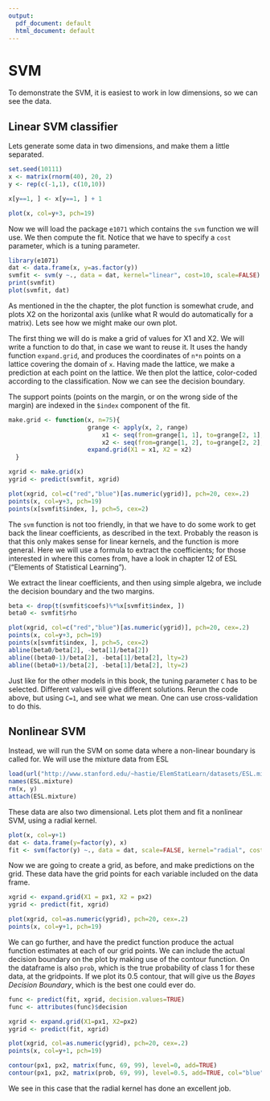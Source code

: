 ```yaml
---
output:
  pdf_document: default
  html_document: default
---
```

SVM
========================================================
To demonstrate the SVM, it is easiest to work in low dimensions, so we can see the data.

Linear SVM classifier
---------------------
Lets generate some data in two dimensions, and make them a little separated.
```r
set.seed(10111)
x <- matrix(rnorm(40), 20, 2)
y <- rep(c(-1,1), c(10,10))

x[y==1, ] <- x[y==1, ] + 1

plot(x, col=y+3, pch=19)
```

Now we will load the package `e1071` which contains the `svm` function we will use. We then compute the fit. Notice that we have to specify a `cost` parameter, which is a tuning parameter. 
```r
library(e1071)
dat <- data.frame(x, y=as.factor(y))
svmfit <- svm(y ~., data = dat, kernel="linear", cost=10, scale=FALSE)
print(svmfit)
plot(svmfit, dat)
```

As mentioned in the the chapter, the plot function is somewhat crude, and plots X2 on the horizontal axis (unlike what R would do automatically for a matrix). Lets see how we might make our own plot.

The first thing we will do is make a grid of values for X1 and X2. We will write a function to do that,
in case we want to reuse it. It uses the handy function `expand.grid`, and produces the coordinates of `n*n` points on a lattice covering the domain of `x`. Having made the lattice, we make a prediction at each point on the lattice. We then plot the lattice, color-coded according to the classification. Now we can see the decision boundary.

The support points (points on the margin, or on the wrong side of the margin) are indexed in the `$index` component of the fit.

```r
make.grid <- function(x, n=75){
                      grange <- apply(x, 2, range)
                          x1 <- seq(from=grange[1, 1], to=grange[2, 1], length=n)
                          x2 <- seq(from=grange[1, 2], to=grange[2, 2], length=n)
                      expand.grid(X1 = x1, X2 = x2)
  }

xgrid <- make.grid(x)
ygrid <- predict(svmfit, xgrid)

plot(xgrid, col=c("red","blue")[as.numeric(ygrid)], pch=20, cex=.2)
points(x, col=y+3, pch=19)
points(x[svmfit$index, ], pch=5, cex=2)
```

The `svm` function is not too friendly, in that we have to do some work to get back the linear coefficients, as described in the text. Probably the reason is that this only makes sense for linear kernels, and the function is more general. Here we will use a formula to extract the coefficients; for those interested in where this comes from, have a look in chapter 12 of ESL ("Elements of Statistical Learning").

We extract the linear coefficients, and then using simple algebra, we include the decision boundary and the two margins.

```r
beta <- drop(t(svmfit$coefs)%*%x[svmfit$index, ])
beta0 <- svmfit$rho

plot(xgrid, col=c("red","blue")[as.numeric(ygrid)], pch=20, cex=.2)
points(x, col=y+3, pch=19)
points(x[svmfit$index, ], pch=5, cex=2)
abline(beta0/beta[2], -beta[1]/beta[2])
abline((beta0-1)/beta[2], -beta[1]/beta[2], lty=2)
abline((beta0+1)/beta[2], -beta[1]/beta[2], lty=2)
```

Just like for the other models in this book, the tuning parameter `C` has to be selected.
Different values will give different solutions. Rerun the code above, but using `C=1`, and see what we mean. One can use cross-validation to do this.


Nonlinear SVM
--------------
Instead, we will run the SVM on some data where a non-linear boundary is called for. We will use the mixture data from ESL

```r
load(url("http://www.stanford.edu/~hastie/ElemStatLearn/datasets/ESL.mixture.rda"))
names(ESL.mixture)
rm(x, y)
attach(ESL.mixture)
```

These data are also two dimensional. Lets plot them and fit a nonlinear SVM, using a radial kernel.
```r
plot(x, col=y+1)
dat <- data.frame(y=factor(y), x)
fit <- svm(factor(y) ~., data = dat, scale=FALSE, kernel="radial", cost=5)
```

Now we are going to create a grid, as before, and make predictions on the grid.
These data have the grid points for each variable included on the data frame.
```r
xgrid <- expand.grid(X1 = px1, X2 = px2)
ygrid <- predict(fit, xgrid)

plot(xgrid, col=as.numeric(ygrid), pch=20, cex=.2)
points(x, col=y+1, pch=19)
```

We can go further, and have the predict function produce the actual function estimates at each of our grid points. We can include the actual decision boundary on the plot by making use of the contour function. On the dataframe is also `prob`, which is the true probability of class 1 for these data, at the gridpoints. If we plot its 0.5 contour, that will give us the _Bayes Decision Boundary_, which is the best one could ever do.
```r
func <- predict(fit, xgrid, decision.values=TRUE)
func <- attributes(func)$decision

xgrid <- expand.grid(X1=px1, X2=px2)
ygrid <- predict(fit, xgrid)

plot(xgrid, col=as.numeric(ygrid), pch=20, cex=.2)
points(x, col=y+1, pch=19)

contour(px1, px2, matrix(func, 69, 99), level=0, add=TRUE)
contour(px1, px2, matrix(prob, 69, 99), level=0.5, add=TRUE, col="blue", lwd=2)
```

We see in this case that the radial kernel has done an excellent job.